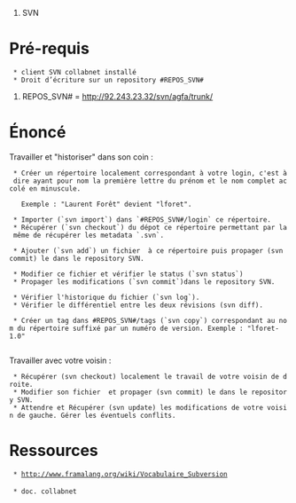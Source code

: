 #SVN

= Pré-requis =

  * client SVN collabnet installé 
  * Droit d’écriture sur un repository #REPOS_SVN# 

#REPOS_SVN# = http://92.243.23.32/svn/agfa/trunk/


= Énoncé =

Travailler et "historiser" dans son coin :

  * Créer un répertoire localement correspondant à votre login, c'est à dire ayant pour nom la première lettre du prénom et le nom complet accolé en minuscule. 

    Exemple : "Laurent Forêt" devient "lforet".
  
  * Importer (`svn import`) dans `#REPOS_SVN#/login` ce répertoire.
  * Récupérer (`svn checkout`) du dépot ce répertoire permettant par la même de récupérer les metadata `.svn`.

  * Ajouter (`svn add`) un fichier {{{readme.txt}}} à ce répertoire puis propager (svn commit) le dans le repository SVN.


  * Modifier ce fichier et vérifier le status (`svn status`)
  * Propager les modifications (`svn commit`)dans le repository SVN.

  * Vérifier l'historique du fichier (`svn log`).
  * Vérifier le différentiel entre les deux révisions (svn diff).

  * Créer un tag dans #REPOS_SVN#/tags (`svn copy`) correspondant au nom du répertoire suffixé par un numéro de version. Exemple : "lforet-1.0"
  
Travailler avec votre voisin :

  * Récupérer (svn checkout) localement le travail de votre voisin de droite.
  * Modifier son fichier {{{readme.txt}}} et propager (svn commit) le dans le repository SVN.
  * Attendre et Récupérer (svn update) les modifications de votre voisin de gauche. Gérer les éventuels conflits.

  


= Ressources =

  * http://www.framalang.org/wiki/Vocabulaire_Subversion
 
  * doc. collabnet 